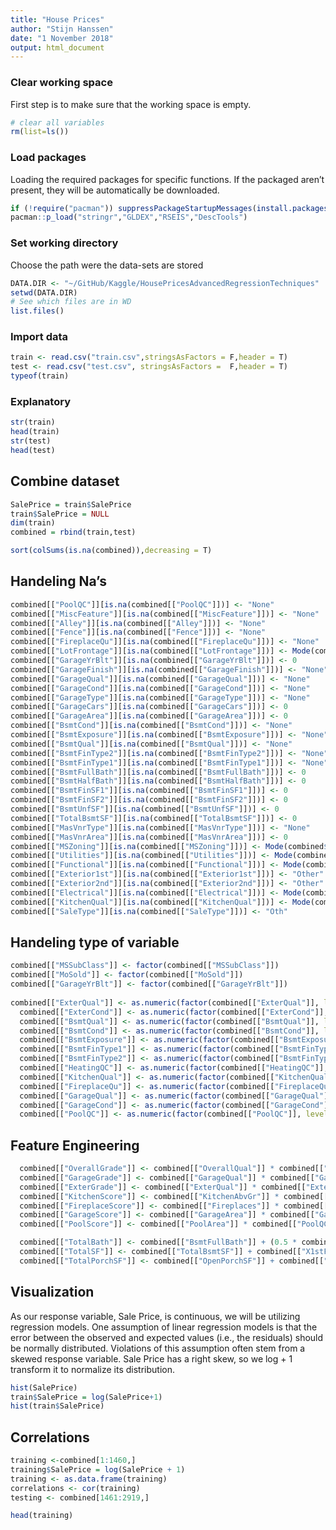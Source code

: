 ```yaml
---
title: "House Prices"
author: "Stijn Hanssen"
date: "1 November 2018"
output: html_document
---
```


### Clear working space
First step is to make sure that the working space is empty.
```r
# clear all variables
rm(list=ls()) 
```

### Load packages
Loading the required packages for specific functions. If the packaged aren't present, they will be automatically be downloaded.
```r
if (!require("pacman")) suppressPackageStartupMessages(install.packages("pacman"))
pacman::p_load("stringr","GLDEX","RSEIS","DescTools")
```

### Set working directory
Choose the path were the data-sets are stored
```r
DATA.DIR <- "~/GitHub/Kaggle/HousePricesAdvancedRegressionTechniques"
setwd(DATA.DIR)
# See which files are in WD
list.files() 
```

### Import data
```r
train <- read.csv("train.csv",stringsAsFactors = F,header = T)
test <- read.csv("test.csv", stringsAsFactors =  F,header = T)
typeof(train)
```

### Explanatory
```r
str(train)
head(train)
str(test)
head(test)
```

## Combine dataset
```r
SalePrice = train$SalePrice
train$SalePrice = NULL
dim(train)
combined = rbind(train,test)
```

```r
sort(colSums(is.na(combined)),decreasing = T)
```

## Handeling Na's
```r
combined[["PoolQC"]][is.na(combined[["PoolQC"]])] <- "None"
combined[["MiscFeature"]][is.na(combined[["MiscFeature"]])] <- "None"
combined[["Alley"]][is.na(combined[["Alley"]])] <- "None"
combined[["Fence"]][is.na(combined[["Fence"]])] <- "None"
combined[["FireplaceQu"]][is.na(combined[["FireplaceQu"]])] <- "None"
combined[["LotFrontage"]][is.na(combined[["LotFrontage"]])] <- Mode(combined$LotFrontage,na.rm=T)
combined[["GarageYrBlt"]][is.na(combined[["GarageYrBlt"]])] <- 0
combined[["GarageFinish"]][is.na(combined[["GarageFinish"]])] <- "None"
combined[["GarageQual"]][is.na(combined[["GarageQual"]])] <- "None"
combined[["GarageCond"]][is.na(combined[["GarageCond"]])] <- "None"
combined[["GarageType"]][is.na(combined[["GarageType"]])] <- "None"
combined[["GarageCars"]][is.na(combined[["GarageCars"]])] <- 0
combined[["GarageArea"]][is.na(combined[["GarageArea"]])] <- 0
combined[["BsmtCond"]][is.na(combined[["BsmtCond"]])] <- "None"
combined[["BsmtExposure"]][is.na(combined[["BsmtExposure"]])] <- "None"
combined[["BsmtQual"]][is.na(combined[["BsmtQual"]])] <- "None"
combined[["BsmtFinType2"]][is.na(combined[["BsmtFinType2"]])] <- "None"
combined[["BsmtFinType1"]][is.na(combined[["BsmtFinType1"]])] <- "None"
combined[["BsmtFullBath"]][is.na(combined[["BsmtFullBath"]])] <- 0
combined[["BsmtHalfBath"]][is.na(combined[["BsmtHalfBath"]])] <- 0
combined[["BsmtFinSF1"]][is.na(combined[["BsmtFinSF1"]])] <- 0
combined[["BsmtFinSF2"]][is.na(combined[["BsmtFinSF2"]])] <- 0
combined[["BsmtUnfSF"]][is.na(combined[["BsmtUnfSF"]])] <- 0
combined[["TotalBsmtSF"]][is.na(combined[["TotalBsmtSF"]])] <- 0
combined[["MasVnrType"]][is.na(combined[["MasVnrType"]])] <- "None"
combined[["MasVnrArea"]][is.na(combined[["MasVnrArea"]])] <- 0
combined[["MSZoning"]][is.na(combined[["MSZoning"]])] <- Mode(combined$MSZoning,na.rm = T)
combined[["Utilities"]][is.na(combined[["Utilities"]])] <- Mode(combined$Utilities,na.rm = T)
combined[["Functional"]][is.na(combined[["Functional"]])] <- Mode(combined$Functional,na.rm = T)
combined[["Exterior1st"]][is.na(combined[["Exterior1st"]])] <- "Other"
combined[["Exterior2nd"]][is.na(combined[["Exterior2nd"]])] <- "Other"
combined[["Electrical"]][is.na(combined[["Electrical"]])] <- Mode(combined$Electrical,na.rm = T)
combined[["KitchenQual"]][is.na(combined[["KitchenQual"]])] <- Mode(combined$KitchenQual,na.rm = T)
combined[["SaleType"]][is.na(combined[["SaleType"]])] <- "Oth"
```

## Handeling type of variable
```r
combined[["MSSubClass"]] <- factor(combined[["MSSubClass"]])
combined[["MoSold"]] <- factor(combined[["MoSold"]])
combined[["GarageYrBlt"]] <- factor(combined[["GarageYrBlt"]])
  
combined[["ExterQual"]] <- as.numeric(factor(combined[["ExterQual"]], levels=c("None","Po","Fa", "TA", "Gd", "Ex")))
  combined[["ExterCond"]] <- as.numeric(factor(combined[["ExterCond"]], levels=c("None","Po","Fa", "TA", "Gd", "Ex")))
  combined[["BsmtQual"]] <- as.numeric(factor(combined[["BsmtQual"]], levels=c("None","Po", "Fa", "TA", "Gd", "Ex")))
  combined[["BsmtCond"]] <- as.numeric(factor(combined[["BsmtCond"]], levels=c("None","Po", "Fa", "TA", "Gd", "Ex")))
  combined[["BsmtExposure"]] <- as.numeric(factor(combined[["BsmtExposure"]], levels=c("None","No", "Mn", "Av", "Gd")))
  combined[["BsmtFinType1"]] <- as.numeric(factor(combined[["BsmtFinType1"]], levels=c("None","Unf","LwQ","Rec","BLQ","ALQ","GLQ")))
  combined[["BsmtFinType2"]] <- as.numeric(factor(combined[["BsmtFinType2"]], levels=c("None","Unf","LwQ","Rec","BLQ","ALQ","GLQ")))
  combined[["HeatingQC"]] <- as.numeric(factor(combined[["HeatingQC"]], levels=c("None","Po", "Fa", "TA", "Gd", "Ex")))
  combined[["KitchenQual"]] <- as.numeric(factor(combined[["KitchenQual"]], levels=c("None","Po", "Fa", "TA", "Gd", "Ex")))
  combined[["FireplaceQu"]] <- as.numeric(factor(combined[["FireplaceQu"]], levels=c("None","Po", "Fa", "TA", "Gd", "Ex")))
  combined[["GarageQual"]] <- as.numeric(factor(combined[["GarageQual"]], levels=c("None","Po", "Fa", "TA", "Gd", "Ex")))
  combined[["GarageCond"]] <- as.numeric(factor(combined[["GarageCond"]], levels=c("None","Po", "Fa", "TA", "Gd", "Ex")))
  combined[["PoolQC"]] <- as.numeric(factor(combined[["PoolQC"]], levels=c("None", "Fa", "TA", "Gd", "Ex")))
```

## Feature Engineering
```r
  combined[["OverallGrade"]] <- combined[["OverallQual"]] * combined[["OverallCond"]]
  combined[["GarageGrade"]] <- combined[["GarageQual"]] * combined[["GarageCond"]]
  combined[["ExterGrade"]] <- combined[["ExterQual"]] * combined[["ExterCond"]]
  combined[["KitchenScore"]] <- combined[["KitchenAbvGr"]] * combined[["KitchenQual"]]
  combined[["FireplaceScore"]] <- combined[["Fireplaces"]] * combined[["FireplaceQu"]]
  combined[["GarageScore"]] <- combined[["GarageArea"]] * combined[["GarageQual"]]
  combined[["PoolScore"]] <- combined[["PoolArea"]] * combined[["PoolQC"]]

  combined[["TotalBath"]] <- combined[["BsmtFullBath"]] + (0.5 * combined[["BsmtHalfBath"]]) + combined[["FullBath"]] + (0.5 * combined[["HalfBath"]])
  combined[["TotalSF"]] <- combined[["TotalBsmtSF"]] + combined[["X1stFlrSF"]] + combined[["X2ndFlrSF"]]
  combined[["TotalPorchSF"]] <- combined[["OpenPorchSF"]] + combined[["EnclosedPorch"]] + combined[["X3SsnPorch"]] + combined[["ScreenPorch"]]
```

## Visualization
As our response variable, Sale Price, is continuous, we will be utilizing regression models. One assumption of linear regression models is that the error between the observed and expected values (i.e., the residuals) should be normally distributed. Violations of this assumption often stem from a skewed response variable. Sale Price has a right skew, so we log + 1 transform it to normalize its distribution.
```r
hist(SalePrice)
train$SalePrice = log(SalePrice+1)
hist(train$SalePrice)
```

## Correlations
```r
training <-combined[1:1460,]
training$SalePrice = log(SalePrice + 1)
training <- as.data.frame(training)
correlations <- cor(training)
testing <- combined[1461:2919,]

head(training)
```


